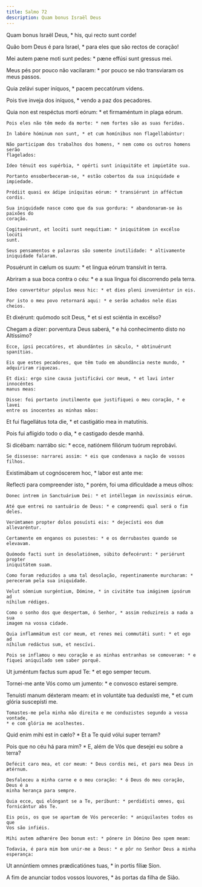 ```yaml
---
title: Salmo 72
description: Quam bonus Israël Deus
---
```


<div class="side-by-side not-content">

Quam bonus Israël Deus, * his, qui recto sunt corde!

  <span>
    Quão bom Deus é para Israel, * para eles que são rectos de coração!
  </span>

Mei autem pæne moti sunt pedes: * pæne effúsi sunt gressus mei.

  <span>
    Meus pés por pouco não vacilaram: * por pouco se não transviaram os meus
    passos.
  </span>

Quia zelávi super iníquos, * pacem peccatórum videns.

Pois tive inveja dos iníquos, * vendo a paz dos pecadores.

  <span>
    Quia non est respéctus morti eórum: * et firmaméntum in plaga eórum.

    Pois eles não têm medo da morte: * nem fortes são as suas feridas.

    In labóre hóminum non sunt, * et cum homínibus non flagellabúntur:

    Não participam dos trabalhos dos homens, * nem como os outros homens serão
    flagelados:

    Ideo ténuit eos supérbia, * opérti sunt iniquitáte et impietáte sua.

    Portanto ensoberbeceram-se, * estão cobertos da sua iniquidade e impiedade.

    Pródiit quasi ex ádipe iníquitas eórum: * transiérunt in afféctum cordis.

    Sua iniquidade nasce como que da sua gordura: * abandonaram-se às paixões do
    coração.

    Cogitavérunt, et locúti sunt nequítiam: * iniquitátem in excélso locúti
    sunt.

    Seus pensamentos e palavras são somente inutilidade: * altivamente
    iniquidade falaram.
  </span>

Posuérunt in cælum os suum: * et lingua eórum transívit in terra.

  <span>
    Abriram a sua boca contra o céu: * e a sua língua foi discorrendo pela
    terra.

    Ídeo convertétur pópulus meus hic: * et dies pleni inveniéntur in eis.

    Por isto o meu povo retornará aqui: * e serão achados nele dias cheios.
  </span>

Et dixérunt: quómodo scit Deus, * et si est sciéntia in excélso?

  <span>
    Chegam a dizer: porventura Deus saberá, * e há conhecimento disto no
    Altíssimo?

    Ecce, ipsi peccatóres, et abundántes in sǽculo, * obtinuérunt spanítias.

    Eis que estes pecadores, que têm tudo em abundância neste mundo, *
    adquiriram riquezas.

    Et dixi: ergo sine causa justificávi cor meum, * et lavi inter innocéntes
    manus meas:

    Disse: foi portanto inutilmente que justifiquei o meu coração, * e lavei
    entre os inocentes as minhas mãos:
  </span>

Et fui flagellátus tota die, * et castigátio mea in matutínis.

Pois fui afligido todo o dia, * e castigado desde manhã.

  <span>
    Si dicébam: narrábo sic: * ecce, natiónem filiórum tuórum reprobávi.

    Se dissesse: narrarei assim: * eis que condenava a nação de vossos filhos.
  </span>

Existimábam ut cognóscerem hoc, * labor est ante me:

  <span>
    Reflecti para compreender isto, * porém, foi uma dificuldade a meus olhos:

    Donec intrem in Sanctuárium Dei: * et intéllegam in novíssimis eórum.

    Até que entrei no santuário de Deus: * e compreendi qual será o fim deles.

    Verúmtamen propter dolos posuísti eis: * dejecísti eos dum allevaréntur.

    Certamente em enganos os pusestes: * e os derrubastes quando se elevavam.

    Quómodo facti sunt in desolatiónem, súbito defecérunt: * periérunt propter
    iniquitátem suam.

    Como foram reduzidos a uma tal desolação, repentinamente murcharam: *
    pereceram pela sua iniquidade.

    Velut sómnium surgéntium, Dómine, * in civitáte tua imáginem ipsórum ad
    níhilum rédiges.

    Como o sonho dos que despertam, ó Senhor, * assim reduzireis a nada a sua
    imagem na vossa cidade.

    Quia inflammátum est cor meum, et renes mei commutáti sunt: * et ego ad
    níhilum redáctus sum, et nescívi.

    Pois se inflamou o meu coração e as minhas entranhas se comoveram: * e
    fiquei aniquilado sem saber porquê.
  </span>

Ut juméntum factus sum apud Te: * et ego semper tecum.

Tornei-me ante Vós como um jumento: * e convosco estarei sempre.

  <span>
    Tenuísti manum déxteram meam: et in voluntáte tua deduxísti me, * et cum
    glória suscepísti me.

    Tomastes-me pela minha mão direita e me conduzistes segundo a vossa vontade,
    * e com glória me acolhestes.
  </span>

Quid enim mihi est in cælo? * Et a Te quid vólui super terram?

  <span>
    Pois que no céu há para mim? * E, além de Vós que desejei eu sobre a terra?

    Defécit caro mea, et cor meum: * Deus cordis mei, et pars mea Deus in
    ætérnum.

    Desfaleceu a minha carne e o meu coração: * ó Deus do meu coração, Deus é a
    minha herança para sempre.

    Quia ecce, qui elóngant se a Te, períbunt: * perdidísti omnes, qui
    fornicántur abs Te.

    Eis pois, os que se apartam de Vós perecerão: * aniquilastes todos os que
    Vos são infiéis.

    Mihi autem adhærére Deo bonum est: * pónere in Dómino Deo spem meam:

    Todavia, é para mim bom unir-me a Deus: * e pôr no Senhor Deus a minha
    esperança:
  </span>

Ut annúntiem omnes prædicatiónes tuas, * in portis fíliæ Sion.

  <span>
    A fim de anunciar todos vossos louvores, * às portas da filha de Sião.

</div>
